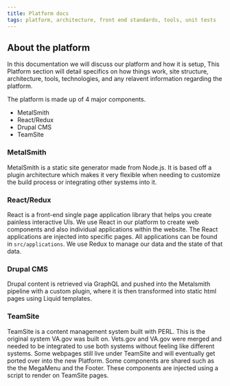 ```yaml
---
title: Platform docs
tags: platform, architecture, front end standards, tools, unit tests
---
```


## About the platform
In this documentation we will discuss our platform and how it is setup, This Platform section will detail
specifics on how things work, site structure, architecture, tools, technologies, and any relavent
information regarding the platform.

The platform is made up of 4 major components.

- MetalSmith
- React/Redux
- Drupal CMS
- TeamSite

### MetalSmith
MetalSmith is a static site generator made from Node.js. It is based off a plugin architecture which
makes it very flexible when needing to customize the build process or integrating other systems into it.

### React/Redux
React is a front-end single page application library that helps you create painless interactive UIs.
We use React in our platform to create web components and also individual applications within the website.
The React applications are injected into specific pages. All applications can be found in `src/applications`.
We use Redux to manage our data and the state of that data.

### Drupal CMS
Drupal content is retrieved via GraphQL and pushed into the Metalsmith pipeline with a custom plugin,
where it is then transformed into static html pages using Liquid templates.

### TeamSite
TeamSite is a content management system built with PERL. This is the original system VA.gov was built on. Vets.gov and VA.gov were merged and needed to be integrated to use both systems without feeling like different systems. Some webpages still live under TeamSite and will eventually get ported over into the new Platform. Some components are shared such as the the MegaMenu and the Footer. These components are injected using a script to render on TeamSite pages.
